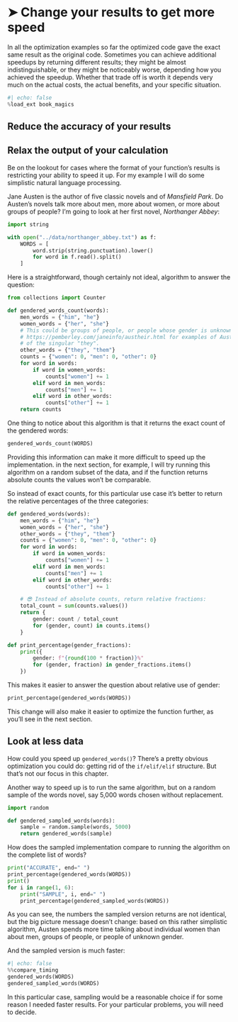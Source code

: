 # ➤ Change your results to get more speed

In all the optimization examples so far the optimized code gave the exact same result as the original code.
Sometimes you can achieve additional speedups by returning different results; they might be almost indistinguishable, or they might be noticeably worse, depending how you achieved the speedup.
Whether that trade off is worth it depends very much on the actual costs, the actual benefits, and your specific situation.

```python
#| echo: false
%load_ext book_magics
```

## Reduce the accuracy of your results

## Relax the output of your calculation

Be on the lookout for cases where the format of your function's results is restricting your ability to speed it up.
For my example I will do some simplistic natural language processing.

Jane Austen is the author of five classic novels and of _Mansfield Park_.
Do Austen's novels talk more about men, more about women, or more about groups of people?
I'm going to look at her first novel, _Northanger Abbey_:

```python
import string

with open("../data/northanger_abbey.txt") as f:
    WORDS = [
        word.strip(string.punctuation).lower()
        for word in f.read().split()
    ]
```

Here is a straightforward, though certainly not ideal, algorithm to answer the question:

```python
from collections import Counter

def gendered_words_count(words):
    men_words = {"him", "he"}
    women_words = {"her", "she"}
    # This could be groups of people, or people whose gender is unknown; see
    # https://pemberley.com/janeinfo/austheir.html for examples of Austen's use
    # of the singular "they".
    other_words = {"they", "them"}
    counts = {"women": 0, "men": 0, "other": 0}
    for word in words:
        if word in women_words:
            counts["women"] += 1
        elif word in men_words:
            counts["men"] += 1
        elif word in other_words:
            counts["other"] += 1
    return counts
```

One thing to notice about this algorithm is that it returns the exact count of the gendered words:

```python
gendered_words_count(WORDS)
```

Providing this information can make it more difficult to speed up the implementation.
in the next section, for example, I will try running this algorithm on a random subset of the data, and if the function returns absolute counts the values won't be comparable.

So instead of exact counts, for this particular use case it's better to return the relative percentages of the three categories:

```python
def gendered_words(words):
    men_words = {"him", "he"}
    women_words = {"her", "she"}
    other_words = {"they", "them"}
    counts = {"women": 0, "men": 0, "other": 0}
    for word in words:
        if word in women_words:
            counts["women"] += 1
        elif word in men_words:
            counts["men"] += 1
        elif word in other_words:
            counts["other"] += 1

    # 😎 Instead of absolute counts, return relative fractions:
    total_count = sum(counts.values())
    return {
        gender: count / total_count
        for (gender, count) in counts.items()
    }

def print_percentage(gender_fractions):
    print({
        gender: f"{round(100 * fraction)}%"
        for (gender, fraction) in gender_fractions.items()
    })
```

This makes it easier to answer the question about relative use of gender:

```python
print_percentage(gendered_words(WORDS))
```

This change will also make it easier to optimize the function further, as you'll see in the next section.

## Look at less data

How could you speed up `gendered_words()`?
There's a pretty obvious optimization you could do: getting rid of the `if/elif/elif` structure.
But that's not our focus in this chapter.

Another way to speed up is to run the same algorithm, but on a random sample of the words novel, say 5,000 words chosen without replacement.

```python
import random

def gendered_sampled_words(words):
    sample = random.sample(words, 5000)
    return gendered_words(sample)
```

How does the sampled implementation compare to running the algorithm on the complete list of words?

```python
print("ACCURATE", end=" ")
print_percentage(gendered_words(WORDS))
print()
for i in range(1, 6):
    print("SAMPLE", i, end=" ")
    print_percentage(gendered_sampled_words(WORDS))
```

As you can see, the numbers the sampled version returns are not identical, but the big picture message doesn't change: based on this rather simplistic algorithm, Austen spends more time talking about individual women than about men, groups of people, or people of unknown gender.

And the sampled version is much faster:

```python
#| echo: false
%%compare_timing
gendered_words(WORDS)
gendered_sampled_words(WORDS)
```

In this particular case, sampling would be a reasonable choice if for some reason I needed faster results.
For your particular problems, you will need to decide.
